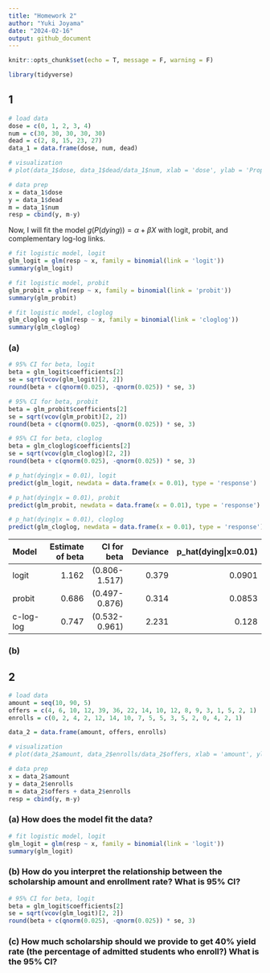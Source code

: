 ```yaml
---
title: "Homework 2"
author: "Yuki Joyama"
date: "2024-02-16"
output: github_document
---
```


```r
knitr::opts_chunk$set(echo = T, message = F, warning = F)

library(tidyverse)
```

## 1
```r
# load data
dose = c(0, 1, 2, 3, 4)
num = c(30, 30, 30, 30, 30)
dead = c(2, 8, 15, 23, 27)
data_1 = data.frame(dose, num, dead)

# visualization 
# plot(data_1$dose, data_1$dead/data_1$num, xlab = 'dose', ylab = 'Proportion dying', cex = 1.5, pch = 19, cex.lab = 1.6, cex.axis = 1.5)

# data prep 
x = data_1$dose
y = data_1$dead
m = data_1$num
resp = cbind(y, m-y)
```

Now, I will fit the model $g(P(dying)) = \alpha + \beta X$ with logit, probit, and complementary log-log links.

```r
# fit logistic model, logit 
glm_logit = glm(resp ~ x, family = binomial(link = 'logit'))
summary(glm_logit)

# fit logistic model, probit 
glm_probit = glm(resp ~ x, family = binomial(link = 'probit'))
summary(glm_probit)

# fit logistic model, cloglog 
glm_cloglog = glm(resp ~ x, family = binomial(link = 'cloglog'))
summary(glm_cloglog)
```

### (a)

```r
# 95% CI for beta, logit
beta = glm_logit$coefficients[2]
se = sqrt(vcov(glm_logit)[2, 2])
round(beta + c(qnorm(0.025), -qnorm(0.025)) * se, 3)

# 95% CI for beta, probit
beta = glm_probit$coefficients[2]
se = sqrt(vcov(glm_probit)[2, 2])
round(beta + c(qnorm(0.025), -qnorm(0.025)) * se, 3)

# 95% CI for beta, cloglog
beta = glm_cloglog$coefficients[2]
se = sqrt(vcov(glm_cloglog)[2, 2])
round(beta + c(qnorm(0.025), -qnorm(0.025)) * se, 3)
```

```r
# p_hat(dying|x = 0.01), logit
predict(glm_logit, newdata = data.frame(x = 0.01), type = 'response')

# p_hat(dying|x = 0.01), probit
predict(glm_probit, newdata = data.frame(x = 0.01), type = 'response')

# p_hat(dying|x = 0.01), cloglog
predict(glm_cloglog, newdata = data.frame(x = 0.01), type = 'response')
```


| Model | Estimate of beta | CI for beta | Deviance | p_hat(dying\|x=0.01) |
|:------|----:|---:|----:|---:|
|logit   | 1.162 |   (0.806-1.517)|  0.379| 0.0901 |
|probit | 0.686|   (0.497-0.876)|  0.314| 0.0853|
|c-log-log  | 0.747|   (0.532-0.961)| 2.231| 0.128 |

### (b)


## 2
```r
# load data
amount = seq(10, 90, 5)
offers = c(4, 6, 10, 12, 39, 36, 22, 14, 10, 12, 8, 9, 3, 1, 5, 2, 1)
enrolls = c(0, 2, 4, 2, 12, 14, 10, 7, 5, 5, 3, 5, 2, 0, 4, 2, 1)

data_2 = data.frame(amount, offers, enrolls)

# visualization 
# plot(data_2$amount, data_2$enrolls/data_2$offers, xlab = 'amount', ylab = 'Proportion enrollment', cex = 1.5, pch = 19, cex.lab = 1.6, cex.axis = 1.5)

# data prep 
x = data_2$amount
y = data_2$enrolls
m = data_2$offers + data_2$enrolls
resp = cbind(y, m-y)
```

### (a) How does the model fit the data?
```r
# fit logistic model, logit 
glm_logit = glm(resp ~ x, family = binomial(link = 'logit'))
summary(glm_logit)
```

### (b) How do you interpret the relationship between the scholarship amount and enrollment rate? What is 95% CI?
```r
# 95% CI for beta, logit
beta = glm_logit$coefficients[2]
se = sqrt(vcov(glm_logit)[2, 2])
round(beta + c(qnorm(0.025), -qnorm(0.025)) * se, 3)
```

### (c) How much scholarship should we provide to get 40% yield rate (the percentage of admitted students who enroll?) What is the 95% CI?
```r

```

 